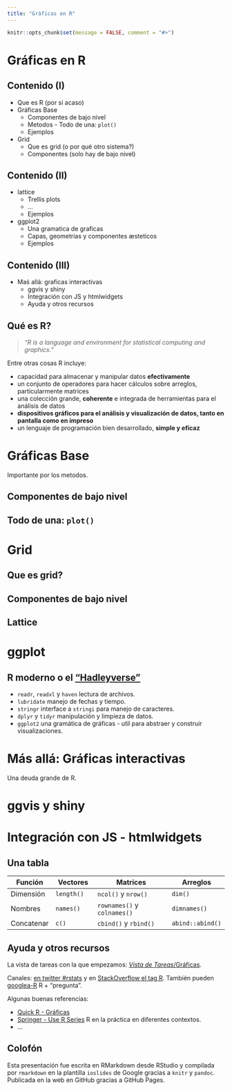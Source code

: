 ```yaml
---
title: "Gráficas en R"
---
```


```r
knitr::opts_chunk$set(message = FALSE, comment = "#>")
```

# Gráficas en R

## Contenido (I)
<!-- Esto es solo para guiarnos luego miramos si lo dejamos o no --> 

- Que es R (por si acaso)
- Gráficas Base
    * Componentes de bajo nivel
    * Metodos - Todo de una: `plot()`
    * Ejemplos
- Grid
    * Que es grid (o por qué otro sistema?)
    * Componentes (solo hay de bajo nivel)

## Contenido (II)
- lattice
    * Trellis plots
    * ...
    * Ejemplos
- ggplot2
    * Una gramatica de graficas
    * Capas, geometrias y componentes æsteticos
    * Ejemplos

## Contenido (III)
- Maś allá: graficas interactivas
    * ggvis y shiny
    * Integración con JS y htmlwidgets
    * Ayuda y otros recursos

## Qué es R?

> *"R is a language and environment for statistical computing and graphics."*

Entre otras cosas R incluye:

  - capacidad para almacenar y manipular datos **efectivamente**
  - un conjunto de operadores para hacer cálculos sobre arreglos, particularmente matrices
  - una colección grande, **coherente** e integrada de herramientas para el análisis de datos
  - **dispositivos gráficos para el análisis y visualización de datos, tanto en pantalla como en impreso**
  - un lenguaje de programación bien desarrollado, **simple y eficaz**
  
# Gráficas Base

Importante por los metodos.

## Componentes de bajo nivel

## Todo de una: `plot()`

# Grid

## Que es grid?

## Componentes de bajo nivel

## Lattice

# ggplot

## R moderno o el ["Hadleyverse"](https://barryrowlingson.github.io/hadleyverse/) {.build}

- `readr`, `readxl` y `haven` lectura de archivos.
- `lubridate` manejo de fechas y tiempo.
- `stringr` interface a `stringi` para manejo de caracteres.
- `dplyr` y `tidyr` manipulación y limpieza de datos.
- `ggplot2` una gramática de gráficas - util para abstraer y construir visualizaciones.

# Más allá: Gráficas interactivas

Una deuda grande de R.

# ggvis y shiny

# Integración con JS - htmlwidgets

## Una tabla

Función    | Vectores      | Matrices                    | Arreglos         | 
-----------|---------------|-----------------------------|------------------|
Dimensión  | `length()`    | `ncol()` y `nrow()`         | `dim()`          |  
Nombres    | `names()`     | `rownames()` y `colnames()` | `dimnames()`     |
Concatenar | `c()`         | `cbind()` y `rbind()`       | `abind::abind()` |  

## Ayuda y otros recursos {.build}

La vista de tareas con la que empezamos: [_Vista de Tareas_/Gráficas](http://cran.r-project.org/web/views/grafics).

Canales: [en twitter #rstats](https://twitter.com/hashtag/rstats) y en [StackOverflow el tag R](http://stackoverflow.com/questions/tagged/r). También pueden [googlea-R](https://www.google.com.co/#q=R) R + "pregunta".  

Algunas buenas referencias:

- [Quick R - Gráficas](http://www.statmethods.net/graphs/index.html)
- [Springer - Use R Series](http://www.springer.com/series/6991?detailsPage=titles) R en la práctica en diferentes contextos.
- ...

## Colofón {.smaller .left-margin}

Esta presentación fue escrita en RMarkdown desde RStudio y compilada por `rmarkdown` en la plantilla `ioslides` de Google gracias a `knitr` y `pandoc`. Publicada en la web en GitHub gracias a GitHub Pages.
